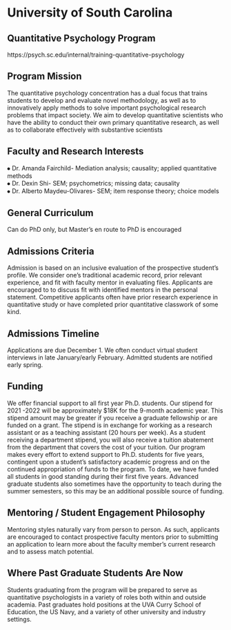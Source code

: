 
# University of South Carolina  {-}

## Quantitative Psychology Program   {-}

https://psych.sc.edu/internal/training-quantitative-psychology

## Program Mission  {-}
The quantitative psychology concentration has a dual focus that trains students to develop and evaluate novel methodology, as well as to innovatively apply methods to solve important psychological research problems that impact society. We aim to develop quantitative scientists who have the ability to conduct their own primary quantitative research, as well as to collaborate effectively with substantive scientists




## Faculty and Research Interests  {-}

⦁	Dr. Amanda Fairchild- Mediation analysis; causality; applied quantitative methods  
⦁	Dr. Dexin Shi- SEM; psychometrics; missing data; causality  
⦁	Dr. Alberto Maydeu-Olivares- SEM; item response theory; choice models  


## General Curriculum  {-}
Can do PhD only, but Master's en route to PhD is encouraged



## Admissions Criteria  {-}
Admission is based on an inclusive evaluation of the prospective student’s profile. We consider one’s traditional academic record, prior relevant experience, and fit with faculty mentor in evaluating files. Applicants are encouraged to to discuss fit with identified mentors in the personal statement. Competitive applicants often have prior research experience in quantitative study or have completed prior quantitative classwork of some kind.


## Admissions Timeline  {-}
Applications are due December 1. We often conduct virtual student interviews in late January/early February. Admitted students are notified early spring.




## Funding  {-}
We offer financial support to all first year Ph.D. students. Our stipend for 2021 -2022 will be approximately $18K for the 9-month academic year. This stipend amount may be greater if you receive a graduate fellowship or are funded on a grant. The stipend is in exchange for working as a research assistant or as a teaching assistant (20 hours per week). As a student receiving a department stipend, you will also receive a tuition abatement from the department that covers the cost of your tuition. Our program makes every effort to extend support to Ph.D. students for five years, contingent upon a student's satisfactory academic progress and on the continued appropriation of funds to the program. To date, we have funded all students in good standing during their first five years. Advanced graduate students also sometimes have the opportunity to teach during the summer semesters, so this may be an additional possible source of funding.



## Mentoring / Student Engagement Philosophy  {-}
Mentoring styles naturally vary from person to person. As such, applicants are encouraged to contact prospective faculty mentors prior to submitting an application to learn more about the faculty member’s current research and to assess match potential.


## Where Past Graduate Students Are Now  {-}
Students graduating from the program will be prepared to serve as quantitative psychologists in a variety of roles both within and outside academia. Past graduates hold positions at the UVA Curry School of Education, the US Navy, and a variety of other university and industry settings.



